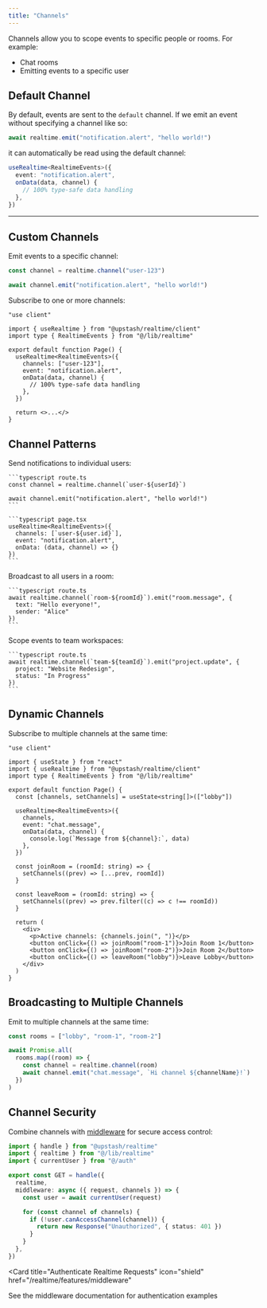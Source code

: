 ```yaml
---
title: "Channels"
---
```


Channels allow you to scope events to specific people or rooms. For example:

- Chat rooms
- Emitting events to a specific user

## Default Channel

By default, events are sent to the `default` channel. If we emit an event without specifying a channel like so:

```typescript
await realtime.emit("notification.alert", "hello world!")
```

it can automatically be read using the default channel:

```typescript
useRealtime<RealtimeEvents>({
  event: "notification.alert",
  onData(data, channel) {
    // 100% type-safe data handling
  },
})
```

---

## Custom Channels

Emit events to a specific channel:

```typescript route.ts
const channel = realtime.channel("user-123")

await channel.emit("notification.alert", "hello world!")
```

Subscribe to one or more channels:

```tsx page.tsx  highlight={8}
"use client"

import { useRealtime } from "@upstash/realtime/client"
import type { RealtimeEvents } from "@/lib/realtime"

export default function Page() {
  useRealtime<RealtimeEvents>({
    channels: ["user-123"],
    event: "notification.alert",
    onData(data, channel) {
      // 100% type-safe data handling
    },
  })

  return <>...</>
}
```

## Channel Patterns

<AccordionGroup>
  <Accordion title="User-Specific Channels">
    Send notifications to individual users:

    ```typescript route.ts
    const channel = realtime.channel(`user-${userId}`)

    await channel.emit("notification.alert", "hello world!")
    ```

    ```typescript page.tsx
    useRealtime<RealtimeEvents>({
      channels: [`user-${user.id}`],
      event: "notification.alert",
      onData: (data, channel) => {}
    })
    ```

  </Accordion>

  <Accordion title="Room-Based Channels">
    Broadcast to all users in a room:

    ```typescript route.ts
    await realtime.channel(`room-${roomId}`).emit("room.message", {
      text: "Hello everyone!",
      sender: "Alice"
    })
    ```

  </Accordion>

  <Accordion title="Team Workspaces">
    Scope events to team workspaces:

    ```typescript route.ts
    await realtime.channel(`team-${teamId}`).emit("project.update", {
      project: "Website Redesign",
      status: "In Progress"
    })
    ```

  </Accordion>
</AccordionGroup>

## Dynamic Channels

Subscribe to multiple channels at the same time:

```tsx page.tsx
"use client"

import { useState } from "react"
import { useRealtime } from "@upstash/realtime/client"
import type { RealtimeEvents } from "@/lib/realtime"

export default function Page() {
  const [channels, setChannels] = useState<string[]>(["lobby"])

  useRealtime<RealtimeEvents>({
    channels,
    event: "chat.message",
    onData(data, channel) {
      console.log(`Message from ${channel}:`, data)
    },
  })

  const joinRoom = (roomId: string) => {
    setChannels((prev) => [...prev, roomId])
  }

  const leaveRoom = (roomId: string) => {
    setChannels((prev) => prev.filter((c) => c !== roomId))
  }

  return (
    <div>
      <p>Active channels: {channels.join(", ")}</p>
      <button onClick={() => joinRoom("room-1")}>Join Room 1</button>
      <button onClick={() => joinRoom("room-2")}>Join Room 2</button>
      <button onClick={() => leaveRoom("lobby")}>Leave Lobby</button>
    </div>
  )
}
```

## Broadcasting to Multiple Channels

Emit to multiple channels at the same time:

```typescript route.ts
const rooms = ["lobby", "room-1", "room-2"]

await Promise.all(
  rooms.map((room) => {
    const channel = realtime.channel(room)
    await channel.emit("chat.message", `Hi channel ${channelName}!`)
  })
)
```

## Channel Security

Combine channels with [middleware](/realtime/features/middleware) for secure access control:

```typescript title="app/api/realtime/route.ts"
import { handle } from "@upstash/realtime"
import { realtime } from "@/lib/realtime"
import { currentUser } from "@/auth"

export const GET = handle({
  realtime,
  middleware: async ({ request, channels }) => {
    const user = await currentUser(request)

    for (const channel of channels) {
      if (!user.canAccessChannel(channel)) {
        return new Response("Unauthorized", { status: 401 })
      }
    }
  },
})
```

<Card
  title="Authenticate Realtime Requests"
  icon="shield"
  href="/realtime/features/middleware"
>
  See the middleware documentation for authentication examples
</Card>
